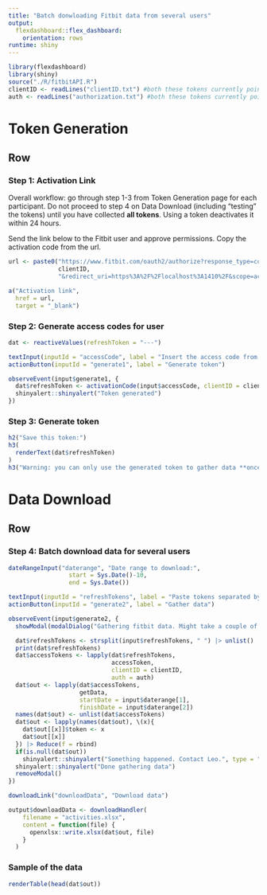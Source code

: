```yaml
---
title: "Batch donwloading Fitbit data from several users"
output: 
  flexdashboard::flex_dashboard:
    orientation: rows
runtime: shiny
---
```


```r
library(flexdashboard)
library(shiny)
source("./R/fitbitAPI.R")
clientID <- readLines("clientID.txt") #both these tokens currently point to a temporary fitbit app
auth <- readLines("authorization.txt") #both these tokens currently point to a temporary fitbit app
```

Token Generation
=====================================  

Row {data-height=400}
-----------------------------------------------------------------------

### Step 1: Activation Link

Overall workflow: go through step 1-3 from Token Generation page for each participant. Do not proceed to step 4 on Data Download (including "testing" the tokens) until you have collected **all tokens**. Using a token deactivates it within 24 hours.

Send the link below to the Fitbit user and approve permissions. Copy the activation code from the url.

```r
url <- paste0("https://www.fitbit.com/oauth2/authorize?response_type=code&client_id=",
              clientID,
              "&redirect_uri=https%3A%2F%2Flocalhost%3A1410%2F&scope=activity%20heartrate%20location%20nutrition%20profile%20settings%20sleep%20social%20weight&expires_in=604800")

a("Activation link", 
  href = url, 
  target = "_blank")  
```

### Step 2: Generate access codes for user

```r
dat <- reactiveValues(refreshToken = "---")

textInput(inputId = "accessCode", label = "Insert the access code from the url")
actionButton(inputId = "generate1", label = "Generate token")

observeEvent(input$generate1, {
  dat$refreshToken <- activationCode(input$accessCode, clientID = clientID, auth = auth)
  shinyalert::shinyalert("Token generated")
})
```

### Step 3: Generate token

```r
h2("Save this token:")
h3(
  renderText(dat$refreshToken)
)
h3("Warning: you can only use the generated token to gather data **once**")
```

Data Download
=====================================  

Row {data-height=400}
-----------------------------------------------------------------------

### Step 4: Batch download data for several users

```r
dateRangeInput("daterange", "Date range to download:",
                 start = Sys.Date()-10,
                 end = Sys.Date())

textInput(inputId = "refreshTokens", label = "Paste tokens separated by space")
actionButton(inputId = "generate2", label = "Gather data")

observeEvent(input$generate2, {
  showModal(modalDialog("Gathering fitbit data. Might take a couple of minutes!", footer=NULL))

  dat$refreshTokens <- strsplit(input$refreshTokens, " ") |> unlist()
  print(dat$refreshTokens)
  dat$accessTokens <- lapply(dat$refreshTokens, 
                             accessToken, 
                             clientID = clientID,
                             auth = auth)
  dat$out <- lapply(dat$accessTokens, 
                    getData, 
                    startDate = input$daterange[1], 
                    finishDate = input$daterange[2])
  names(dat$out) <- unlist(dat$accessTokens)
  dat$out <- lapply(names(dat$out), \(x){
    dat$out[[x]]$token <- x
    dat$out[[x]]
  }) |> Reduce(f = rbind)
  if(is.null(dat$out))
    shinyalert::shinyalert("Something happened. Contact Leo.", type = "error")
  shinyalert::shinyalert("Done gathering data")
  removeModal()
})
```

```r
downloadLink("downloadData", "Download data")
```

```r
output$downloadData <- downloadHandler(
    filename = "activities.xlsx",
    content = function(file) {
      openxlsx::write.xlsx(dat$out, file)
    }
  )
```

### Sample of the data

```r
renderTable(head(dat$out))
```

